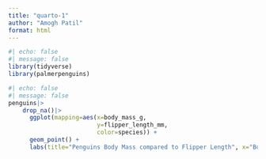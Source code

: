 ```yaml
---
title: "quarto-1"
author: "Amogh Patil"
format: html
---
```


```r
#| echo: false
#| message: false
library(tidyverse)
library(palmerpenguins)
```

```r
#| echo: false
#| message: false
penguins|>
    drop_na()|>
      ggplot(mapping=aes(x=body_mass_g,
                         y=flipper_length_mm,
                         color=species)) +
      geom_point() +
      labs(title="Penguins Body Mass compared to Flipper Length", x="Body Mass", y="Flipper Length",color="Species")

```


